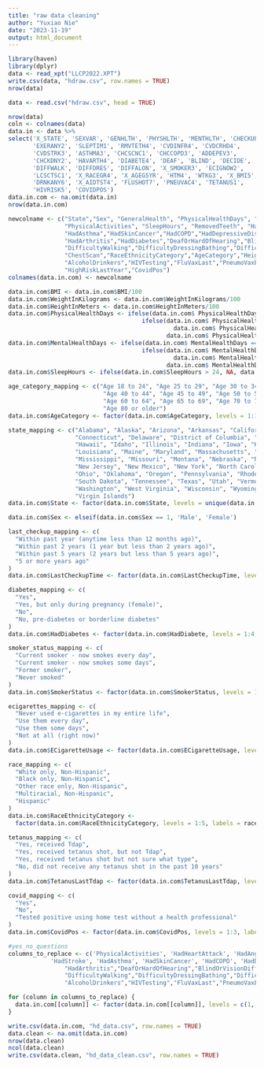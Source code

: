 ---
title: "raw data cleaning"
author: "Yuxiao Nie"
date: "2023-11-19"
output: html_document
---

```{r}
library(haven)
library(dplyr)
data <- read_xpt("LLCP2022.XPT")
write.csv(data, "hdraw.csv", row.names = TRUE)
nrow(data)
```

```{r}
data <- read.csv("hdraw.csv", head = TRUE)
```

```{r}
nrow(data)
coln <- colnames(data)
data.in <- data %>%
select('X_STATE', 'SEXVAR', 'GENHLTH', 'PHYSHLTH', 'MENTHLTH', 'CHECKUP1',
       'EXERANY2', 'SLEPTIM1', 'RMVTETH4', 'CVDINFR4', 'CVDCRHD4',
       'CVDSTRK3', 'ASTHMA3', 'CHCSCNC1', 'CHCCOPD3', 'ADDEPEV3',
       'CHCKDNY2', 'HAVARTH4', 'DIABETE4', 'DEAF', 'BLIND', 'DECIDE',
       'DIFFWALK', 'DIFFDRES', 'DIFFALON', 'X_SMOKER3', 'ECIGNOW2',
       'LCSCTSC1', 'X_RACEGR4', 'X_AGEG5YR', 'HTM4', 'WTKG3', 'X_BMI5',
       'DRNKANY6', 'X_AIDTST4', 'FLUSHOT7', 'PNEUVAC4', 'TETANUS1',
       'HIVRISK5', 'COVIDPOS')
data.in.com <- na.omit(data.in)
nrow(data.in.com)
```

```{r}
newcolname <- c("State","Sex", "GeneralHealth", "PhysicalHealthDays", "MentalHealthDays", "LastCheckupTime", 
                "PhysicalActivities", "SleepHours", "RemovedTeeth", "HadHeartAttack","HadAngina","HadStroke",
                "HadAsthma","HadSkinCancer","HadCOPD","HadDepressiveDisorder","HadKidneyDisease",
                "HadArthritis","HadDiabetes","DeafOrHardOfHearing","BlindOrVisionDifficulty","DifficultyConcentrating",
                "DifficultyWalking","DifficultyDressingBathing","DifficultyErrands","SmokerStatus","ECigaretteUsage",
                "ChestScan","RaceEthnicityCategory","AgeCategory","HeightInMeters","WeightInKilograms","BMI",
                "AlcoholDrinkers","HIVTesting","FluVaxLast","PneumoVaxEver","TetanusLastTdap",
                "HighRiskLastYear","CovidPos")
colnames(data.in.com) <- newcolname
```

```{r}
data.in.com$BMI <- data.in.com$BMI/100
data.in.com$WeightInKilograms <- data.in.com$WeightInKilograms/100
data.in.com$HeightInMeters <- data.in.com$HeightInMeters/100
data.in.com$PhysicalHealthDays <- ifelse(data.in.com$ PhysicalHealthDays == 88, 0, 
                                      ifelse(data.in.com$ PhysicalHealthDays == 77 |
                                               data.in.com$ PhysicalHealthDays == 99, NA, 
                                             data.in.com$ PhysicalHealthDays))
data.in.com$MentalHealthDays <- ifelse(data.in.com$ MentalHealthDays == 88, 0, 
                                      ifelse(data.in.com$ MentalHealthDays == 77 |
                                               data.in.com$ MentalHealthDays == 99, NA, 
                                             data.in.com$ MentalHealthDays))
data.in.com$SleepHours <- ifelse(data.in.com$SleepHours > 24, NA, data.in.com$SleepHours)

age_category_mapping <- c("Age 18 to 24", "Age 25 to 29", "Age 30 to 34", "Age 35 to 39",
                           "Age 40 to 44", "Age 45 to 49", "Age 50 to 54", "Age 55 to 59",
                           "Age 60 to 64", "Age 65 to 69", "Age 70 to 74", "Age 75 to 79",
                           "Age 80 or older")
data.in.com$AgeCategory <- factor(data.in.com$AgeCategory, levels = 1:13, labels = age_category_mapping)

state_mapping <- c("Alabama", "Alaska", "Arizona", "Arkansas", "California", "Colorado",
                   "Connecticut", "Delaware", "District of Columbia", "Florida", "Georgia",
                   "Hawaii", "Idaho", "Illinois", "Indiana", "Iowa", "Kansas", "Kentucky",
                   "Louisiana", "Maine", "Maryland", "Massachusetts", "Michigan", "Minnesota",
                   "Mississippi", "Missouri", "Montana", "Nebraska", "Nevada", "New Hampshire",
                   "New Jersey", "New Mexico", "New York", "North Carolina", "North Dakota",
                   "Ohio", "Oklahoma", "Oregon", "Pennsylvania", "Rhode Island", "South Carolina",
                   "South Dakota", "Tennessee", "Texas", "Utah", "Vermont", "Virginia",
                   "Washington", "West Virginia", "Wisconsin", "Wyoming", "Guam", "Puerto Rico",
                   "Virgin Islands")
data.in.com$State <- factor(data.in.com$State, levels = unique(data.in.com$State), labels = state_mapping)

data.in.com$Sex <- elseif(data.in.com$Sex == 1, 'Male', 'Female')

last_checkup_mapping <- c(
  "Within past year (anytime less than 12 months ago)",
  "Within past 2 years (1 year but less than 2 years ago)",
  "Within past 5 years (2 years but less than 5 years ago)",
  "5 or more years ago"
)
data.in.com$LastCheckupTime <- factor(data.in.com$LastCheckupTime, levels = 1:4, labels = last_checkup_mapping)

diabetes_mapping <- c(
  "Yes",
  "Yes, but only during pregnancy (female)",
  "No",
  "No, pre-diabetes or borderline diabetes"
)
data.in.com$HadDiabetes <- factor(data.in.com$HadDiabete, levels = 1:4, labels = diabetes_mapping)

smoker_status_mapping <- c(
  "Current smoker - now smokes every day",
  "Current smoker - now smokes some days",
  "Former smoker",
  "Never smoked"
)
data.in.com$SmokerStatus <- factor(data.in.com$SmokerStatus, levels = 1:4, labels = smoker_status_mapping)

ecigarettes_mapping <- c(
  "Never used e-cigarettes in my entire life",
  "Use them every day",
  "Use them some days",
  "Not at all (right now)"
)
data.in.com$ECigaretteUsage <- factor(data.in.com$ECigaretteUsage, levels = 1:4, labels = ecigarettes_mapping)

race_mapping <- c(
  "White only, Non-Hispanic",
  "Black only, Non-Hispanic",
  "Other race only, Non-Hispanic",
  "Multiracial, Non-Hispanic",
  "Hispanic"
)
data.in.com$RaceEthnicityCategory <- 
  factor(data.in.com$RaceEthnicityCategory, levels = 1:5, labels = race_mapping)

tetanus_mapping <- c(
  "Yes, received Tdap",
  "Yes, received tetanus shot, but not Tdap",
  "Yes, received tetanus shot but not sure what type",
  "No, did not receive any tetanus shot in the past 10 years"
)
data.in.com$TetanusLastTdap <- factor(data.in.com$TetanusLastTdap, levels = 1:4, labels = tetanus_mapping)

covid_mapping <- c(
  "Yes",
  "No",
  "Tested positive using home test without a health professional"
)
data.in.com$CovidPos <- factor(data.in.com$CovidPos, levels = 1:3, labels = covid_mapping)

#yes_no_questions
columns_to_replace <- c('PhysicalActivities', 'HadHeartAttack', 'HadAngina', 
            'HadStroke', 'HadAsthma', 'HadSkinCancer', 'HadCOPD', 'HadDepressiveDisorder', "HadKidneyDisease",
                "HadArthritis","DeafOrHardOfHearing","BlindOrVisionDifficulty","DifficultyConcentrating",
                "DifficultyWalking","DifficultyDressingBathing","DifficultyErrands", "ChestScan",
                "AlcoholDrinkers","HIVTesting","FluVaxLast","PneumoVaxEver","HighRiskLastYear")

for (column in columns_to_replace) {
  data.in.com[[column]] <- factor(data.in.com[[column]], levels = c(1, 2), labels = c("Yes", "No"))
}
```

```{r}
write.csv(data.in.com, "hd_data.csv", row.names = TRUE)
data.clean <- na.omit(data.in.com)
nrow(data.clean)
ncol(data.clean)
write.csv(data.clean, "hd_data_clean.csv", row.names = TRUE)
```







